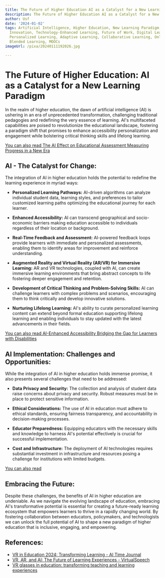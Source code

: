```yaml
---
title: The Future of Higher Education AI as a Catalyst for a New Learning Paradigm
description: The Future of Higher Education AI as a Catalyst for a New Learning Paradigm
author: Usf
date: '2024-01-02'
tags: Artificial Intelligence, Higher Education, New Learning Paradigm, Educational
  Innovation, Technology-Enhanced Learning, Future of Work, Digital Learning Environments,
  Personalized Learning, Adaptive Learning, Collaborative Learning, Online Learning,
  Blended Learning, MOOCs
imageUrl: /pixa/20240111192026.jpg

---
```

# **The Future  of  Higher Education: AI as a  Catalyst for a New Learning  Paradigm**

In the realm of higher education, the dawn of artificial intelligence (AI) is ushering in an  era of unprecedented transformation, challenging traditional pedagogies  and redefining the very  essence of learning. AI's multifaceted capabilities are poised to revolutionize the educational landscape, fostering a paradigm shift that promises to enhance accessibility personalization and engagement while bolstering critical thinking skills and lifelong learning.

[You can also read The AI Effect on Educational Assessment Measuring Progress in a  New Era](The%20AI%20Effect%20on%20Educational%20Assessment%20Measuring%20Progress%20in%20a%20New%20Era)


## **AI - The Catalyst for Change:**

The integration of  AI in higher education holds the potential  to redefine the learning experience in myriad ways:

* **Personalized Learning  Pathways:** AI-driven algorithms can  analyze  individual student data, learning styles, and preferences to tailor customized learning paths optimizing  the educational journey  for each learner.

* **Enhanced Accessibility:** AI can transcend geographical and socio-economic barriers making education accessible to individuals regardless of their location or background.

* **Real-Time Feedback and  Assessment:** AI-powered feedback loops provide learners with immediate and personalized assessments, enabling them to identify areas for  improvement and reinforce understanding.

*  **Augmented Reality and  Virtual Reality (AR/VR)  for Immersive Learning:** AR and VR technologies, coupled with  AI, can create immersive learning environments that bring abstract concepts to life fostering deeper engagement and retention.

* **Development of Critical Thinking and  Problem-Solving Skills:** AI can challenge learners with complex problems and scenarios, encouraging them to think critically and develop innovative solutions.

* **Nurturing Lifelong Learning:** AI's ability to curate  personalized learning content can extend beyond formal education supporting lifelong learning and enabling  individuals to stay updated with the latest advancements in their fields.

[You can also read AI-Enhanced Accessibility Bridging the Gap for Learners with Disabilities](AI-Enhanced%20Accessibility%20Bridging%20the%20Gap%20for%20Learners%20with%20Disabilities)


## **AI Implementation: Challenges and Opportunities:**

While  the integration of AI in higher education holds  immense promise, it  also presents several challenges  that need to be addressed:

* **Data Privacy and Security:** The collection and analysis of student data raise concerns about privacy and security. Robust measures must be in  place to protect  sensitive information.

* **Ethical Considerations:** The use of AI in education must adhere to ethical standards, ensuring fairness transparency,  and accountability in decision-making processes.

* **Educator Preparedness:** Equipping educators with the necessary skills and knowledge to harness AI's potential effectively  is crucial for successful  implementation.

* **Cost and Infrastructure:** The deployment of AI technologies requires substantial investment in  infrastructure and  resources posing a challenge for  institutions with  limited  budgets.

[You can also read ]()


## **Embracing the Future:**

Despite these challenges,  the benefits of AI in higher education are undeniable.  As we navigate  the evolving  landscape of education, embracing AI's transformative potential  is essential for creating a future-ready learning ecosystem  that empowers learners to thrive in a  rapidly  changing world. By fostering  collaboration between educators, policymakers, and technologists we can unlock the full potential of AI to shape a new paradigm of higher education that is inclusive, engaging, and empowering.

## References:
- [VR in Education 2024: Transforming Learning - AI Time Journal](https://www.aitimejournal.com/how-vr-is-revolutionizing-education-in/46318/)
- [VR, AR, and AI: The Future of Learning Experiences - VirtualSpeech](https://virtualspeech.com/blog/augmented-virtual-reality-future-of-learning-experience)
- [VR glasses in education: transforming teaching and learning experiences](https://blog.frankfurt-school.de/en/vr-glasses-in-education-transforming-teaching-and-learning-experiences/)
